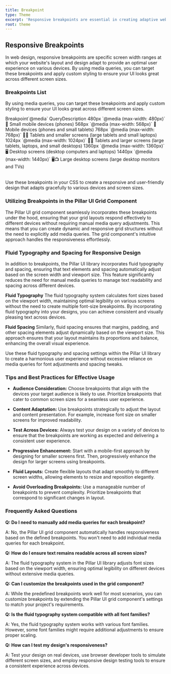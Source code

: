 ```yaml
---
title: Breakpoint
type: Theme
excerpt: 'Responsive breakpoints are essential in creating adaptive web designs. Learn about common breakpoints and how to utilize media queries for optimal user experiences on various devices.'
root: theme
---
```


## Responsive Breakpoints

In web design, responsive breakpoints are specific screen width ranges at which your website's layout and design adapt to provide an optimal user experience on various devices. By using media queries, you can target these breakpoints and apply custom styling to ensure your UI looks great across different screen sizes.

### Breakpoints List

By using media queries, you can target these breakpoints and apply custom styling to ensure your UI looks great across different screen sizes.

<Table>
  <Table.Column>Breakpoint</Table.Column>
  <Table.Column>`@media` Query</Table.Column>
  <Table.Column>Description</Table.Column>
  <Table.Row>
    <Table.Column>480px</Table.Column>
    <Table.Column>`@media (max-width: 480px)`</Table.Column>
    <Table.Column>📱 Small mobile devices (phones)</Table.Column>
  </Table.Row>
  <Table.Row>
    <Table.Column>568px</Table.Column>
    <Table.Column>`@media (max-width: 568px)`</Table.Column>
    <Table.Column>📱 Mobile devices (phones and small tablets)</Table.Column>
  </Table.Row>
  <Table.Row>
    <Table.Column>768px</Table.Column>
    <Table.Column>`@media (max-width: 768px)`</Table.Column>
    <Table.Column>📱📓 Tablets and smaller screens (large tablets and small laptops)</Table.Column>
  </Table.Row>
  <Table.Row>
    <Table.Column>1024px</Table.Column>
    <Table.Column>`@media (max-width: 1024px)`</Table.Column>
    <Table.Column>📱📓 Tablets and larger screens (large tablets, laptops, and small desktops)</Table.Column>
  </Table.Row>
  <Table.Row>
    <Table.Column>1360px</Table.Column>
    <Table.Column>`@media (max-width: 1360px)`</Table.Column>
    <Table.Column>🖥️ Desktop screens (desktop computers and laptops)</Table.Column>
  </Table.Row>
  <Table.Row>
    <Table.Column>1440px</Table.Column>
    <Table.Column>`@media (max-width: 1440px)`</Table.Column>
    <Table.Column>🖥️📺 Large desktop screens (large desktop monitors and TVs)</Table.Column>
  </Table.Row>
</Table>

Use these breakpoints in your CSS to create a responsive and user-friendly design that adapts gracefully to various devices
and screen sizes.

### Utilizing Breakpoints in the Pillar UI Grid Component

The Pillar UI grid component seamlessly incorporates these breakpoints under the hood, ensuring that your grid layouts respond effectively to different devices without requiring manual media query adjustments. This means that you can create dynamic and responsive grid structures without the need to explicitly add media queries. The grid component's intuitive approach handles the responsiveness effortlessly.

### Fluid Typography and Spacing for Responsive Design

In addition to breakpoints, the Pillar UI library incorporates fluid typography and spacing, ensuring that text elements and spacing automatically adjust based on the screen width and viewport size. This feature significantly reduces the need for manual media queries to manage text readability and spacing across different devices.

**Fluid Typography**
The fluid typography system calculates font sizes based on the viewport width, maintaining optimal legibility on various screens without the need to create multiple font-size breakpoints. By incorporating fluid typography into your designs, you can achieve consistent and visually pleasing text across devices.

**Fluid Spacing**
Similarly, fluid spacing ensures that margins, padding, and other spacing elements adjust dynamically based on the viewport size. This approach ensures that your layout maintains its proportions and balance, enhancing the overall visual experience.

Use these fluid typography and spacing settings within the Pillar UI library to create a harmonious user experience without excessive reliance on media queries for font adjustments and spacing tweaks.

### Tips and Best Practices for Effective Usage

- **Audience Consideration:** Choose breakpoints that align with the devices your target audience is likely to use. Prioritize breakpoints that cater to common screen sizes for a seamless user experience.

- **Content Adaptation:** Use breakpoints strategically to adjust the layout and content presentation. For example, increase font size on smaller screens for improved readability.

- **Test Across Devices:** Always test your design on a variety of devices to ensure that the breakpoints are working as expected and delivering a consistent user experience.

- **Progressive Enhancement:** Start with a mobile-first approach by designing for smaller screens first. Then, progressively enhance the design for larger screens using breakpoints.

- **Fluid Layouts:** Create flexible layouts that adapt smoothly to different screen widths, allowing elements to resize and reposition elegantly.

- **Avoid Overloading Breakpoints:** Use a manageable number of breakpoints to prevent complexity. Prioritize breakpoints that correspond to significant changes in layout.

### Frequently Asked Questions

**Q: Do I need to manually add media queries for each breakpoint?**

A: No, the Pillar UI grid component automatically handles responsiveness based on the defined breakpoints. You won't need to add individual media queries for each breakpoint.

**Q: How do I ensure text remains readable across all screen sizes?**

A: The fluid typography system in the Pillar UI library adjusts font sizes based on the viewport width, ensuring optimal legibility on different devices without extensive media queries.

**Q: Can I customize the breakpoints used in the grid component?**

A: While the predefined breakpoints work well for most scenarios, you can customize breakpoints by extending the Pillar UI grid component's settings to match your project's requirements.

**Q: Is the fluid typography system compatible with all font families?**

A: Yes, the fluid typography system works with various font families. However, some font families might require additional adjustments to ensure proper scaling.

**Q: How can I test my design's responsiveness?**

A: Test your design on real devices, use browser developer tools to simulate different screen sizes, and employ responsive design testing tools to ensure a consistent experience across devices.
